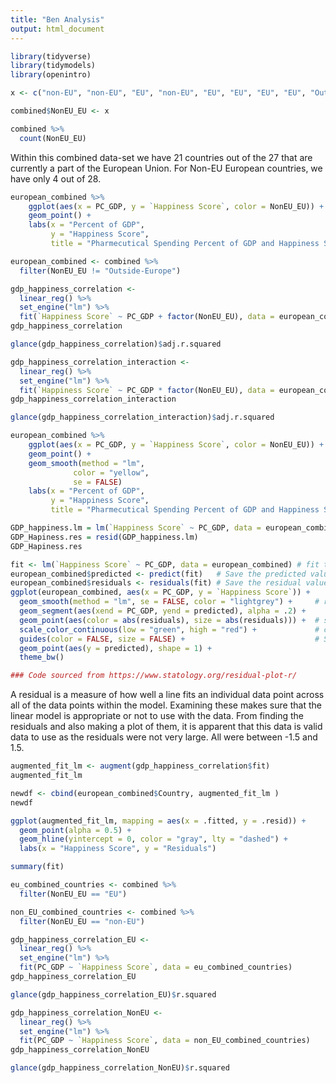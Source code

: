 ```yaml
---
title: "Ben Analysis"
output: html_document
---
```

```r
library(tidyverse) 
library(tidymodels)
library(openintro)
```


```r

x <- c("non-EU", "non-EU", "EU", "non-EU", "EU", "EU", "EU", "EU", "Outside-Europe", "Outside-Europe", "EU", "EU", "EU", "Outside-Europe", "EU", "EU", "EU", "EU", "Outside-Europe", "EU", "EU", "EU", "EU", "non-EU", "EU", "EU", "EU", "EU", "EU")
```


```r
combined$NonEU_EU <- x
```

```r
combined %>%
  count(NonEU_EU)
```
Within this combined data-set we have 21 countries out of the 27 that are currently a part of the European Union. For Non-EU European countries, we have only 4 out of 28. 


```r
european_combined %>%
    ggplot(aes(x = PC_GDP, y = `Happiness Score`, color = NonEU_EU)) +
    geom_point() +
    labs(x = "Percent of GDP",
         y = "Happiness Score", 
         title = "Pharmecutical Spending Percent of GDP and Happiness Scores")
```
```r
european_combined <- combined %>%
  filter(NonEU_EU != "Outside-Europe")
```




```r
gdp_happiness_correlation <- 
  linear_reg() %>%
  set_engine("lm") %>%
  fit(`Happiness Score` ~ PC_GDP + factor(NonEU_EU), data = european_combined)
gdp_happiness_correlation
```
```r
glance(gdp_happiness_correlation)$adj.r.squared
```
```r
gdp_happiness_correlation_interaction <- 
  linear_reg() %>%
  set_engine("lm") %>%
  fit(`Happiness Score` ~ PC_GDP * factor(NonEU_EU), data = european_combined)
gdp_happiness_correlation_interaction
```

```r
glance(gdp_happiness_correlation_interaction)$adj.r.squared
```



```r
european_combined %>%
    ggplot(aes(x = PC_GDP, y = `Happiness Score`, color = NonEU_EU)) +
    geom_point() +
    geom_smooth(method = "lm", 
              color = "yellow", 
              se = FALSE)
    labs(x = "Percent of GDP",
         y = "Happiness Score", 
         title = "Pharmecutical Spending Percent of GDP and Happiness Scores")
```
```r
GDP_happiness.lm = lm(`Happiness Score` ~ PC_GDP, data = european_combined) 
GDP_Hapiness.res = resid(GDP_happiness.lm)
GDP_Hapiness.res

```


```r
fit <- lm(`Happiness Score` ~ PC_GDP, data = european_combined) # fit the model
european_combined$predicted <- predict(fit)   # Save the predicted values
european_combined$residuals <- residuals(fit) # Save the residual values
ggplot(european_combined, aes(x = PC_GDP, y = `Happiness Score`)) +
  geom_smooth(method = "lm", se = FALSE, color = "lightgrey") +     # regression line  
  geom_segment(aes(xend = PC_GDP, yend = predicted), alpha = .2) +      # draw line from point to line
  geom_point(aes(color = abs(residuals), size = abs(residuals))) +  # size of the points
  scale_color_continuous(low = "green", high = "red") +             # colour of the points mapped to residual size - green smaller, red larger
  guides(color = FALSE, size = FALSE) +                             # Size legend removed
  geom_point(aes(y = predicted), shape = 1) +
  theme_bw()

### Code sourced from https://www.statology.org/residual-plot-r/
```
A residual is a measure of how well a line fits an individual data point across all of the data points within the model. Examining these makes sure that the linear model is appropriate or not to use with the data. From finding the residuals and also making a plot of them, it is apparent that this data is valid data to use as the residuals were not very large. All were between -1.5 and 1.5. 
```r
augmented_fit_lm <- augment(gdp_happiness_correlation$fit)
augmented_fit_lm

newdf <- cbind(european_combined$Country, augmented_fit_lm )
newdf
```
```r
ggplot(augmented_fit_lm, mapping = aes(x = .fitted, y = .resid)) +
  geom_point(alpha = 0.5) +
  geom_hline(yintercept = 0, color = "gray", lty = "dashed") +
  labs(x = "Happiness Score", y = "Residuals") 
```


```r
summary(fit)
```


```r
eu_combined_countries <- combined %>%
  filter(NonEU_EU == "EU")
```
```r
non_EU_combined_countries <- combined %>%
  filter(NonEU_EU == "non-EU")
```


```r
gdp_happiness_correlation_EU <- 
  linear_reg() %>%
  set_engine("lm") %>%
  fit(PC_GDP ~ `Happiness Score`, data = eu_combined_countries)
gdp_happiness_correlation_EU
```

```r
glance(gdp_happiness_correlation_EU)$r.squared
```


```r
gdp_happiness_correlation_NonEU <- 
  linear_reg() %>%
  set_engine("lm") %>%
  fit(PC_GDP ~ `Happiness Score`, data = non_EU_combined_countries)
gdp_happiness_correlation_NonEU
```
```r
glance(gdp_happiness_correlation_NonEU)$r.squared
```


